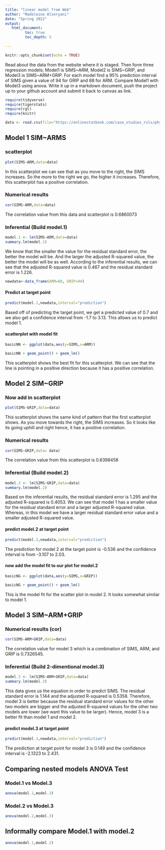 ```yaml
---
title: "linear model from Web"
author: "Madeleine Alseryani"
date: "Spring 2022"
output:
   html_document:
         toc: true
         toc_depth: 5
        
---
```


```r
knitr::opts_chunk$set(echo = TRUE)
```

Read about the data from the website where it is staged.  Then form three regression models; Model1 is SIMS~ARM, Model2 is SIMS~GRIP, and Model3 is SIMS~ARM+GRIP. For each model find a 95% prediction interval of SIMS given a value of 94  for GRIP and 88 for ARM. Compare Model1 with Model3 using anova. Write it up in a markdown document, push the project up to your github account and submit it back to canvas as link. 

 


```r
require(tidyverse)
require(tigerstats)
require(rgl)
require(knitr)

```

```r
data <- read.csv(file="https://onlinestatbook.com/case_studies_rvls/physical_strength/data.txt",sep="",header=TRUE)  

```

## Model 1 SIM~ARMS

### scatterplot

```r
plot(SIMS~ARM,data=data)
```

In this scatterplot we can see that as you move to the right, the SIMS increases. So the more to the right we go, the higher it increases. Therefore, this scatterplot has a positive correlation.

### Numerical results

```r
cor(SIMS~ARM,data=data)
```

The correlation value from this data and scatterplot is 0.6860073

### Inferential  (Build model.1)

```r
model.1 <- lm(SIMS~ARM,data=data)
summary.lm(model.1)
```
We know that the smaller the value for the residual standard error, the better the model will be. And the larger the adjusted R-squared value, the better the model will be as well. According to the inferential results, we can see that the adjusted R-squared value is 0.467 and the residual standard error is 1.226. 


```r
newdata<-data_frame(ARM=88, GRIP=94)
```



#### Predict at target point


```r
predict(model.1,newdata,interval="prediction")
```

Based off of predicting the target point, we get a predicted value of 0.7 and we also get a confidence interval from -1.7 to 3.13. This allows us to predict model 1.

#### scatterplot with model fit
  
```r
basicNN <- ggplot(data,aes(y=SIMS,x=ARM))
```
```r
basicNN + geom_point() + geom_lm()
```

This scatterplot shows the best fit for this scatterplot. We can see that the line is pointing in a positive direction because it has a positive correlation.

## Model 2 SIM~GRIP

### Now add in scatterplot

```r
plot(SIMS~GRIP,data=data)
```

This scatterplot shows the same kind of pattern that the first scatterplot shows. As you move towards the right, the SIMS increases. So it looks like its going uphill and right hence, it has a positive correlation. 

### Numerical results 

```r
cor(SIMS~GRIP,data= data)
```

The correlation value from this scatterplot is 0.6398458

### Inferential  (Build model.2)
  
  ```r
model.2 <- lm(SIMS~GRIP,data=data)
summary.lm(model.2)
```

Based on the inferential results, the residual standard error is 1.295 and the adjusted R-squared is 0.4053. We can see that model 1 has a smaller value for the residual standard error and a larger adjusted R-squared value. Whereas, in this model we have a larger residual standard error value and a smaller adjusted R-squared value.

#### predict model.2 at target point

```r
predict(model.2,newdata,interval="prediction")
```


The prediction for model 2 at the target point is -0.536 and the confidence interval is from -3.107 to 2.03.

#### now add the model fit to our plot for model.2
  
```r
basicNG <- ggplot(data,aes(y=SIMS,x=GRIP))
```
```r
basicNG + geom_point() + geom_lm()
```

This is the model fit for the scatter plot in model 2. It looks somewhat similar to model 1.

## Model 3 SIM~ARM+GRIP

### Numerical results (cor)

```r
cor(SIMS~ARM+GRIP,data=data)
```
  
  The correlation value for model 3 which is a combination of SIMS, ARM, and GRIP is 0.7326545.
  
### Inferential  (Build 2-dimentional model.3)

```r
model.3 <- lm(SIMS~ARM+GRIP,data=data)
summary.lm(model.3)
```

This data gives us the equation in order to predict SIMS. The residual standard error is 1.144 and the adjusted R-squared is 0.5358. Therefore, model 3 is better because the residual standard error values for the other two models are bigger and the adjusted R-squared values for the other two models are lower (we want this value to be larger). Hence, model 3 is a better fit than model 1 and model 2.

#### predict model.3 at target point
  
```r
predict(model.3,newdata,interval="prediction")
```

The prediction at target point for model 3 is 0.149 and the confidence interval is -2.1323 to 2.431. 

## Comparing nested models ANOVA Test

### Model.1 vs Model.3

```r
anova(model.1,model.3)
```

### Model.2 vs Model.3

```r
anova(model.2,model.3)
```

## Informally compare Model.1 with model.2

```r
anova(model.1,model.2)
```